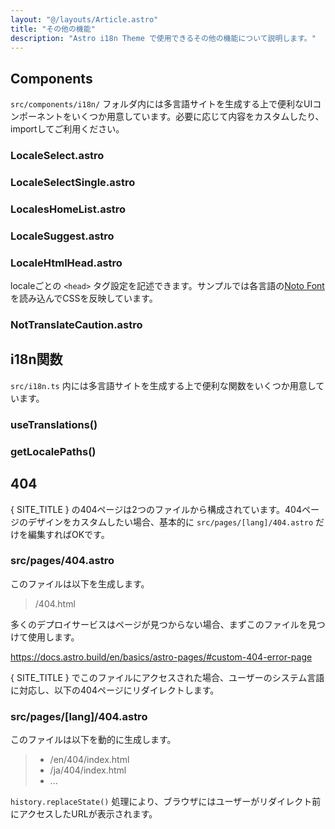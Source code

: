 ```yaml
---
layout: "@/layouts/Article.astro"
title: "その他の機能"
description: "Astro i18n Theme で使用できるその他の機能について説明します。"
---
```


<PageHeadline title={frontmatter.title} />



## Components

`src/components/i18n/` フォルダ内には多言語サイトを生成する上で便利なUIコンポーネントをいくつか用意しています。必要に応じて内容をカスタムしたり、importしてご利用ください。

### LocaleSelect.astro
### LocaleSelectSingle.astro
### LocalesHomeList.astro
### LocaleSuggest.astro

### LocaleHtmlHead.astro
localeごとの `<head>` タグ設定を記述できます。サンプルでは各言語の[Noto Font](https://fonts.google.com/noto/)を読み込んでCSSを反映しています。

### NotTranslateCaution.astro




## i18n関数

`src/i18n.ts` 内には多言語サイトを生成する上で便利な関数をいくつか用意しています。

### useTranslations()
### getLocalePaths()



## 404

{ SITE_TITLE } の404ページは2つのファイルから構成されています。404ページのデザインをカスタムしたい場合、基本的に `src/pages/[lang]/404.astro` だけを編集すればOKです。

### src/pages/404.astro

このファイルは以下を生成します。

> /404.html

多くのデプロイサービスはページが見つからない場合、まずこのファイルを見つけて使用します。

https://docs.astro.build/en/basics/astro-pages/#custom-404-error-page

{ SITE_TITLE } でこのファイルにアクセスされた場合、ユーザーのシステム言語に対応し、以下の404ページにリダイレクトします。


### src/pages/[lang]/404.astro

このファイルは以下を動的に生成します。

> * /en/404/index.html
> * /ja/404/index.html
> * ...

`history.replaceState()` 処理により、ブラウザにはユーザーがリダイレクト前にアクセスしたURLが表示されます。
